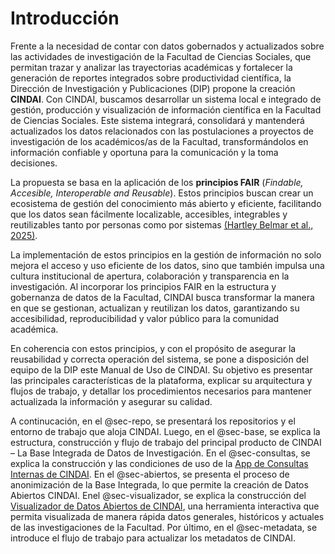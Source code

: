 # Introducción

Frente a la necesidad de contar con datos gobernados y actualizados sobre las actividades de investigación de la Facultad de Ciencias Sociales, que permitan trazar y analizar las trayectorias académicas y fortalecer la generación de reportes integrados sobre productividad científica, la Dirección de Investigación y Publicaciones (DIP) propone la creación **CINDAI**. Con CINDAI, buscamos desarrollar un sistema local e integrado de gestión, producción y visualización de información científica en la Facultad de Ciencias Sociales. Este sistema integrará, consolidará y mantenderá actualizados los datos relacionados con las postulaciones a proyectos de investigación de los académicos/as de la Facultad, transformándolos en información confiable y oportuna para la comunicación y la toma decisiones. 

La propuesta se basa en la aplicación de los **principios FAIR** (*Findable, Accesible, Interoperable and Reusable*). Estos principios buscan crear un ecosistema de gestión del conocimiento más abierto y eficiente, facilitando que los datos sean fácilmente localizable, accesibles, integrables y reutilizables tanto por personas como por sistemas [(Hartley Belmar et al., 2025)](https://zenodo.org/records/15856492).

La implementación de estos principios en la gestión de información no solo mejora el acceso y uso eficiente de los datos, sino que también impulsa una cultura institucional de apertura, colaboración y transparencia en la investigación. Al incorporar los principios FAIR en la estructura y gobernanza de datos de la Facultad, CINDAI busca transformar la manera en que se gestionan, actualizan y reutilizan los datos, garantizando su accesibilidad, reproducibilidad y valor público para la comunidad académica.

En coherencia con estos principios, y con el propósito de asegurar la reusabilidad y correcta operación del sistema, se pone a disposición del equipo de la DIP este Manual de Uso de CINDAI. Su objetivo es presentar las principales características de la plataforma, explicar su arquitectura y flujos de trabajo, y detallar los procedimientos necesarios para mantener actualizada la información y asegurar su calidad.

A continucación, en el @sec-repo, se presentará los repositorios y el entorno de trabajo que aloja CINDAI. Luego, en el @sec-base, se explica la estructura, construcción y flujo de trabajo del principal producto de CINDAI -- La Base Integrada de Datos de Investigación. En el @sec-consultas, se explica la construcción y las condiciones de uso de la [App de Consultas Internas de CINDAI](https://dip-facso.shinyapps.io/consultas/). En el @sec-abiertos, se presenta el proceso de anonimización de la Base Integrada, lo que permite la creación de Datos Abiertos CINDAI. Enel @sec-visualizador, se explica la construcción del [Visualizador de Datos Abiertos de CINDAI](https://dip-facso.shinyapps.io/datos-abiertos-CINDAI/#inicio), una herramienta interactiva que permita visualizada de manera rápida datos generales, históricos y actuales de las investigaciones de la Facultad. Por último, en el @sec-metadata, se introduce el flujo de trabajo para actualizar los metadatos de CINDAI.